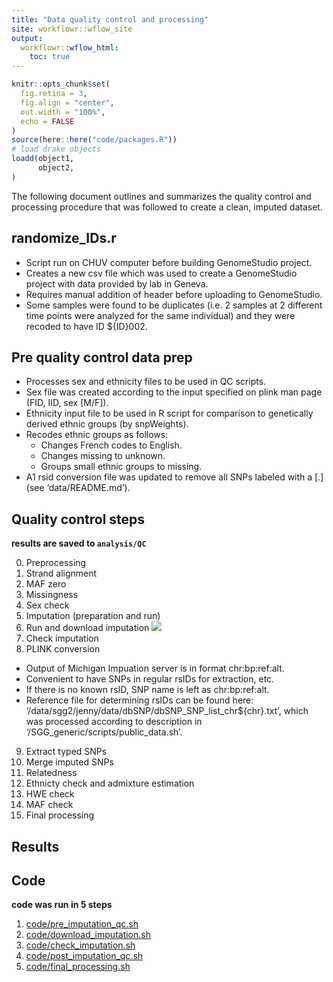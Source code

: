 ```yaml
---
title: "Data quality control and processing"
site: workflowr::wflow_site
output:
  workflowr::wflow_html:
    toc: true
---
```


```r
knitr::opts_chunk$set(
  fig.retina = 3,
  fig.align = "center",
  out.width = "100%",
  echo = FALSE
)
source(here::here("code/packages.R"))
# load drake objects
loadd(object1,
      object2,
)
```

The following document outlines and summarizes the quality control and processing procedure that was followed to create a clean, imputed dataset.

## randomize_IDs.r
- Script run on CHUV computer before building GenomeStudio project.
- Creates a new csv file which was used to create a GenomeStudio project with data provided by lab in Geneva.
- Requires manual addition of header before uploading to GenomeStudio.
- Some samples were found to be duplicates (i.e. 2 samples at 2 different time points were analyzed for the same individual) and they were recoded to have ID ${ID}002.

## Pre quality control data prep
- Processes sex and ethnicity files to be used in QC scripts.
- Sex file was created according to the input specified on plink man page (FID, IID, sex [M/F]).
- Ethnicity input file to be used in R script for comparison to genetically derived ethnic groups (by snpWeights).
- Recodes ethnic groups as follows:
  - Changes French codes to English.
  - Changes missing to unknown.
  - Groups small ethnic groups to missing.
- A1 rsid conversion file was updated to remove all SNPs labeled with a [.] (see 'data/README.md').

## Quality control steps

**results are saved to `analysis/QC`**

0. Preprocessing
1. Strand alignment
2. MAF zero
3. Missingness
4. Sex check
5. Imputation (preparation and run)
6. Run and download imputation
![](assets/michigan_imputation_screenshot.PNG)
7. Check imputation
8. PLINK conversion
- Output of Michigan Impuation server is  in format chr:bp:ref:alt.
- Convenient to have SNPs in regular rsIDs for extraction, etc.
- If there is no known rsID, SNP name is left as chr:bp:ref:alt.
- Reference file for determining rsIDs can be found here: '/data/sgg2/jenny/data/dbSNP/dbSNP_SNP_list_chr${chr}.txt', which was processed according to description in '/SGG_generic/scripts/public_data.sh'.
9. Extract typed SNPs
10. Merge imputed SNPs
11. Relatedness
12. Ethnicty check and admixture estimation
13. HWE check
14. MAF check
15. Final processing

## Results

## Code

**code was run in 5 steps**

1. [code/pre_imputation_qc.sh](https://github.com/jennysjaarda/PSYMETAB/blob/master/code/pre_imputation_qc.sh)
2. [code/download_imputation.sh](https://github.com/jennysjaarda/PSYMETAB/blob/master/code/pre_imputation_qc.sh)
3. [code/check_imputation.sh](https://github.com/jennysjaarda/PSYMETAB/blob/master/code/check_imputation.sh)
4. [code/post_imputation_qc.sh](https://github.com/jennysjaarda/PSYMETAB/blob/master/code/post_imputation_qc.sh)
5. [code/final_processing.sh](https://github.com/jennysjaarda/PSYMETAB/blob/master/code/final_processing.sh)
